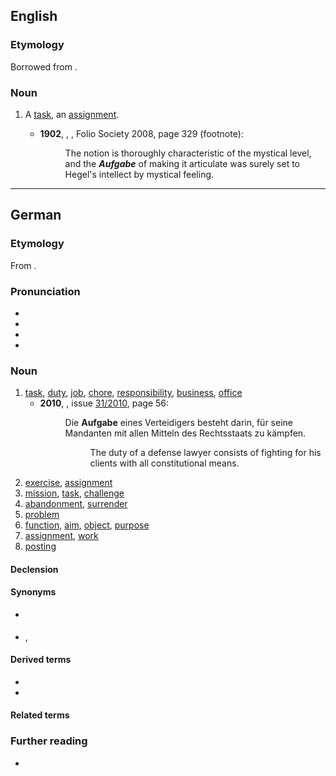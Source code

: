 {{also|aufgäbe}}
==English==

===Etymology===
Borrowed from {{bor|en|de|Aufgabe}}.

===Noun===
{{en-noun|s|Aufgaben}}

# {{lb|en|psychology}} A [[task]], an [[assignment]].
#* '''1902''', {{w|William James}}, ''{{w|The Varieties of Religious Experience}}'', Folio Society 2008, page 329 (footnote):
#*: The notion is thoroughly characteristic of the mystical level, and the '''''Aufgabe''''' of making it articulate was surely set to Hegel's intellect by mystical feeling.

----

==German==
{{wikipedia|lang=de}}

===Etymology===
From {{inh|de|gmh|ūfgābe}}.

===Pronunciation===
* {{IPA|de|/ˈʔaʊ̯fˌɡaːbə/}}
* {{hyphenation|de|Auf|ga|be}}
* {{audio|de|De-at-Aufgabe.ogg|Audio (Austria)}}
* {{audio|de|De-Aufgabe.ogg|Audio}}

===Noun===
{{de-noun|f||Aufgaben}}

# [[task]], [[duty]], [[job]], [[chore]], [[responsibility]], [[business]], [[office]]
#* '''2010''', ''{{w|Der Spiegel}}'', issue [http://www.spiegel.de/spiegel/print/index-2010-31.html 31/2010], page 56:
#*: Die '''Aufgabe''' eines Verteidigers besteht darin, für seine Mandanten mit allen Mitteln des Rechtsstaats zu kämpfen.
#*:: The duty of a defense lawyer consists of fighting for his clients with all constitutional means.
# [[exercise]], [[assignment]]
# [[mission]], [[task]], [[challenge]]
# [[abandonment]], [[surrender]]
# [[problem]] {{gloss|math, arithmetic}}
# [[function]], [[aim]], [[object]], [[purpose]]
# [[assignment]], [[work]] {{gloss|at school}}
# [[posting]] {{gloss|act of sending a letter, a package}}

====Declension====
{{de-decl-noun-f|n}}

====Synonyms====
* {{sense|duty, job}} {{l|de|Auftrag|g=m}}
* {{sense|surrender}} {{l|de|Übergabe}}, {{l|de|Kapitulation}}

====Derived terms====
* {{l|de|Lebensaufgabe||life's work, life's purpose|g=f}}
* {{l|de|Hausaufgabe|g=f}}

====Related terms====
{{rel3|de|aufgeben
|Abgabe
|Angabe
|Beigabe
|Mitgabe
|Übergabe
|Vergabe
|Vorgabe
|Zurückgabe
}}

===Further reading===
* {{R:Duden}}